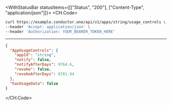 

<WithStatusBar statusItems={[["Status", "200"], ["Content-Type", "application/json"]]}>
  <CH.Code>
  ```bash Example Request
  curl https://example.conductor.one/api/v1/apps/string/usage_controls \
--header 'Accept: application/json' \
--header 'Authorization: YOUR_BEARER_TOKEN_HERE'
  ```
  ---

  ```json Example Response
  {
    "AppUsageControls": {
      "appId": "string",
      "notify": false,
      "notifyAfterDays": 9764.6,
      "revoke": false,
      "revokeAfterDays": 8781.94
    },
    "hasUsageData": false
  }
  ```
  </CH.Code>
</WithStatusBar>
